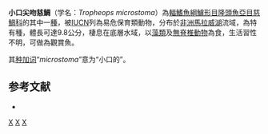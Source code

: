 {{Speciesbox
| status = VU
| status_system = IUCN3.1
| taxon = Tropheops microstoma
| authority = [[Trewavas|Trewavas]], 1935
| synonyms = *''Pseudotropheus microstoma''<br /><small>Trewavas, 1935</small>
*''Pseudotropheus tropheops microstoma''<br /><small>Trewavas, 1935</small>
}}

'''小口尖吻慈鯛'''（学名：''Tropheops microstoma''）為[[輻鰭魚綱|輻鰭魚綱]][[鱸形目|鱸形目]][[隆頭魚亞目|隆頭魚亞目]][[慈鯛科|慈鯛科]]的其中一[[種|種]]，被[[IUCN|IUCN]]列為易危保育類動物，分布於[[非洲|非洲]][[馬拉威湖|馬拉威湖]]流域，為特有種，體長可達9.8公分，棲息在底層水域，以[[藻類|藻類]]及[[無脊椎動物|無脊椎動物]]為食，生活習性不明，可做為觀賞魚。

其[[种加词|种加词]]“''microstoma''”意为“小口的”。

==参考文献==
*{{FishBase_species|genus=Tropheops|species=microstoma|year=2013|month=6}}

{{Taxonbar|from=Q22061170}}

[[Category:觀賞魚|X]]
[[Category:尖吻慈鯛屬|X]]
[[Category:1935年描述的魚類|X]]

{{鱸形目小作品}}